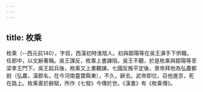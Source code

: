 ```yaml
---
---
---
```

title: 枚乘
---



枚乘（--西元前140），字叔，西漢初時淮陰人。初與鄒陽等在吳王濞手下供職，任郎中，以文辭著稱。吳王謀反，枚乘上書諫阻。吳王不聽，於是枚乘與鄒陽等至梁孝王門下。吳王起兵後，枚乘又上書觀諫。七國反叛平定後，景帝拜他為弘農都尉（弘農，漢郡名，在今河南靈寶縣東），不久，辭去。武帝即位，召他進京，死在路上。枚乘善於辭賦，所作《七發》今傳於世。《漢書》有《枚乘傳》。